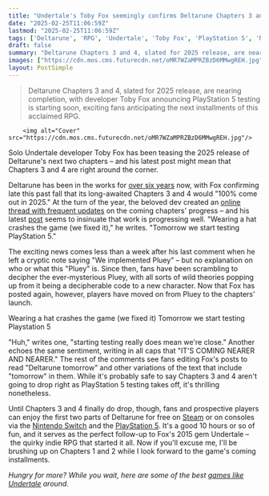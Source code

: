 ```yaml
---
title: "Undertale's Toby Fox seemingly confirms Deltarune Chapters 3 and 4 are drawing near, with console tests and updates underway: 'Tomorrow we start testing PlayStation 5'"
date: "2025-02-25T11:06:59Z"
lastmod: "2025-02-25T11:06:59Z"
tags: ['Deltarune', 'RPG', 'Undertale', 'Toby Fox', 'PlayStation 5', 'Nintendo Switch', 'Steam']
draft: false
summary: "Deltarune Chapters 3 and 4, slated for 2025 release, are nearing completion, with  developer Toby Fox announcing PlayStation 5 testing is starting soon, exciting fans anticipating the next installments of this acclaimed RPG."
images: ["https://cdn.mos.cms.futurecdn.net/oMR7WZaMPRZBzD6MMwgREH.jpg"]
layout: PostSimple
---
```

> Deltarune Chapters 3 and 4, slated for 2025 release, are nearing completion, with  developer Toby Fox announcing PlayStation 5 testing is starting soon, exciting fans anticipating the next installments of this acclaimed RPG.


        <img alt="Cover" src="https://cdn.mos.cms.futurecdn.net/oMR7WZaMPRZBzD6MMwgREH.jpg"/>
        
Solo Undertale developer Toby Fox has been teasing the 2025 release of Deltarune's next two chapters – and his latest post might mean that Chapters 3 and 4 are right around the corner.

Deltarune has been in the works for [<u>over six years</u>](https://www.gamesradar.com/games/rpg/6-years-after-deltarunes-initial-launch-toby-fox-says-the-rpgs-next-2-chapters-will-100-percent-come-out-in-2025/) now, with Fox confirming late this past fall that its long-awaited Chapters 3 and 4 would "100% come out in 2025." At the turn of the year, the beloved dev created an [<u>online thread with frequent updates</u>](https://www.gamesradar.com/games/rpg/undertale-creator-toby-fox-brings-a-joyous-new-years-reminder-deltarune-chapter-3-and-4-will-release-this-year-in-2025/) on the coming chapters' progress – and his latest [<u>post</u>](https://bsky.app/profile/tobyfox.undertale.com/post/3lixy4bhhsk2v) seems to insinuate that work is progressing well. "Wearing a hat crashes the game (we fixed it)," he writes. "Tomorrow we start testing PlayStation 5."

The exciting news comes less than a week after his last comment when he left a cryptic note saying "We implemented Pluey" – but no explanation on who or what this "Pluey" is. Since then, fans have been scrambling to decipher the ever-mysterious Pluey, with all sorts of wild theories popping up from it being a decipherable code to a new character. Now that Fox has posted again, however, players have moved on from Pluey to the chapters' launch.

Wearing a hat crashes the game (we fixed it) Tomorrow we start testing Playstation 5

"Huh," writes one, "starting testing really does mean we're close." Another echoes the same sentiment, writing in all caps that "IT'S COMING NEARER AND NEARER." The rest of the comments see fans editing Fox's posts to read "Deltarune tomorrow" and other variations of the text that include "tomorrow" in them. While it's probably safe to say Chapters 3 and 4 aren't going to drop right as PlayStation 5 testing takes off, it's thrilling nonetheless.

Until Chapters 3 and 4 finally do drop, though, fans and prospective players can enjoy the first two parts of Deltarune for free on [<u>Steam</u>](https://store.steampowered.com/app/1671210/DELTARUNE/) or on consoles via the [<u>Nintendo Switch</u>](https://www.nintendo.com/us/store/products/deltarune-chapter-1-and-2-switch/) and the [<u>PlayStation 5</u>](https://store.playstation.com/en-us/product/UP3893-CUSA15235_00-TFSHVCDRPS400084). It's a good 10 hours or so of fun, and it serves as the perfect follow-up to Fox's 2015 gem Undertale – the quirky indie RPG that started it all. Now if you'll excuse me, I'll be brushing up on Chapters 1 and 2 while I look forward to the game's coming installments.

*Hungry for more? While you wait, here are some of the best *[<u><em>games like Undertale</em></u>](https://www.gamesradar.com/games-like-undertale/)* around.*
        